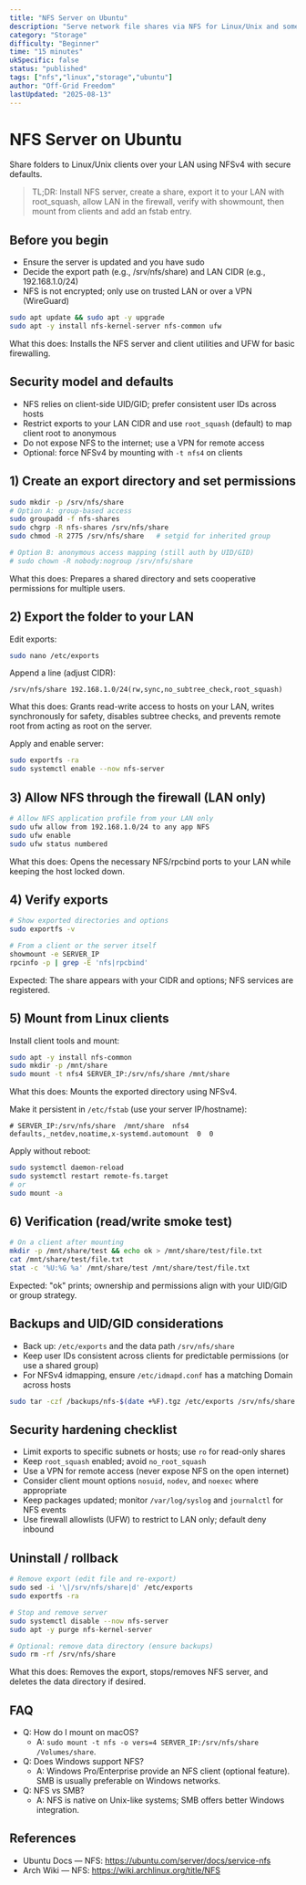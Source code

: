 ```yaml
---
title: "NFS Server on Ubuntu"
description: "Serve network file shares via NFS for Linux/Unix and some NAS clients."
category: "Storage"
difficulty: "Beginner"
time: "15 minutes"
ukSpecific: false
status: "published"
tags: ["nfs","linux","storage","ubuntu"]
author: "Off-Grid Freedom"
lastUpdated: "2025-08-13"
---
```


# NFS Server on Ubuntu

Share folders to Linux/Unix clients over your LAN using NFSv4 with secure defaults.

> TL;DR: Install NFS server, create a share, export it to your LAN with root_squash, allow LAN in the firewall, verify with showmount, then mount from clients and add an fstab entry.

## Before you begin
- Ensure the server is updated and you have sudo
- Decide the export path (e.g., /srv/nfs/share) and LAN CIDR (e.g., 192.168.1.0/24)
- NFS is not encrypted; only use on trusted LAN or over a VPN (WireGuard)

```bash
sudo apt update && sudo apt -y upgrade
sudo apt -y install nfs-kernel-server nfs-common ufw
```

What this does: Installs the NFS server and client utilities and UFW for basic firewalling.

## Security model and defaults
- NFS relies on client-side UID/GID; prefer consistent user IDs across hosts
- Restrict exports to your LAN CIDR and use `root_squash` (default) to map client root to anonymous
- Do not expose NFS to the internet; use a VPN for remote access
- Optional: force NFSv4 by mounting with `-t nfs4` on clients

## 1) Create an export directory and set permissions

```bash
sudo mkdir -p /srv/nfs/share
# Option A: group-based access
sudo groupadd -f nfs-shares
sudo chgrp -R nfs-shares /srv/nfs/share
sudo chmod -R 2775 /srv/nfs/share   # setgid for inherited group

# Option B: anonymous access mapping (still auth by UID/GID)
# sudo chown -R nobody:nogroup /srv/nfs/share
```

What this does: Prepares a shared directory and sets cooperative permissions for multiple users.

## 2) Export the folder to your LAN

Edit exports:

```bash
sudo nano /etc/exports
```

Append a line (adjust CIDR):

```exports
/srv/nfs/share 192.168.1.0/24(rw,sync,no_subtree_check,root_squash)
```

What this does: Grants read-write access to hosts on your LAN, writes synchronously for safety, disables subtree checks, and prevents remote root from acting as root on the server.

Apply and enable server:

```bash
sudo exportfs -ra
sudo systemctl enable --now nfs-server
```

## 3) Allow NFS through the firewall (LAN only)

```bash
# Allow NFS application profile from your LAN only
sudo ufw allow from 192.168.1.0/24 to any app NFS
sudo ufw enable
sudo ufw status numbered
```

What this does: Opens the necessary NFS/rpcbind ports to your LAN while keeping the host locked down.

## 4) Verify exports

```bash
# Show exported directories and options
sudo exportfs -v

# From a client or the server itself
showmount -e SERVER_IP
rpcinfo -p | grep -E 'nfs|rpcbind'
```

Expected: The share appears with your CIDR and options; NFS services are registered.

## 5) Mount from Linux clients

Install client tools and mount:

```bash
sudo apt -y install nfs-common
sudo mkdir -p /mnt/share
sudo mount -t nfs4 SERVER_IP:/srv/nfs/share /mnt/share
```

What this does: Mounts the exported directory using NFSv4.

Make it persistent in `/etc/fstab` (use your server IP/hostname):

```fstab
# SERVER_IP:/srv/nfs/share  /mnt/share  nfs4  defaults,_netdev,noatime,x-systemd.automount  0  0
```

Apply without reboot:

```bash
sudo systemctl daemon-reload
sudo systemctl restart remote-fs.target
# or
sudo mount -a
```

## 6) Verification (read/write smoke test)

```bash
# On a client after mounting
mkdir -p /mnt/share/test && echo ok > /mnt/share/test/file.txt
cat /mnt/share/test/file.txt
stat -c '%U:%G %a' /mnt/share/test /mnt/share/test/file.txt
```

Expected: "ok" prints; ownership and permissions align with your UID/GID or group strategy.

## Backups and UID/GID considerations
- Back up: `/etc/exports` and the data path `/srv/nfs/share`
- Keep user IDs consistent across clients for predictable permissions (or use a shared group)
- For NFSv4 idmapping, ensure `/etc/idmapd.conf` has a matching Domain across hosts

```bash
sudo tar -czf /backups/nfs-$(date +%F).tgz /etc/exports /srv/nfs/share
```

## Security hardening checklist
- Limit exports to specific subnets or hosts; use `ro` for read-only shares
- Keep `root_squash` enabled; avoid `no_root_squash`
- Use a VPN for remote access (never expose NFS on the open internet)
- Consider client mount options `nosuid`, `nodev`, and `noexec` where appropriate
- Keep packages updated; monitor `/var/log/syslog` and `journalctl` for NFS events
- Use firewall allowlists (UFW) to restrict to LAN only; default deny inbound

## Uninstall / rollback

```bash
# Remove export (edit file and re-export)
sudo sed -i '\|/srv/nfs/share|d' /etc/exports
sudo exportfs -ra

# Stop and remove server
sudo systemctl disable --now nfs-server
sudo apt -y purge nfs-kernel-server

# Optional: remove data directory (ensure backups)
sudo rm -rf /srv/nfs/share
```

What this does: Removes the export, stops/removes NFS server, and deletes the data directory if desired.

## FAQ
- Q: How do I mount on macOS?
  - A: `sudo mount -t nfs -o vers=4 SERVER_IP:/srv/nfs/share /Volumes/share`.
- Q: Does Windows support NFS?
  - A: Windows Pro/Enterprise provide an NFS client (optional feature). SMB is usually preferable on Windows networks.
- Q: NFS vs SMB?
  - A: NFS is native on Unix-like systems; SMB offers better Windows integration.

## References
- Ubuntu Docs — NFS: https://ubuntu.com/server/docs/service-nfs
- Arch Wiki — NFS: https://wiki.archlinux.org/title/NFS
